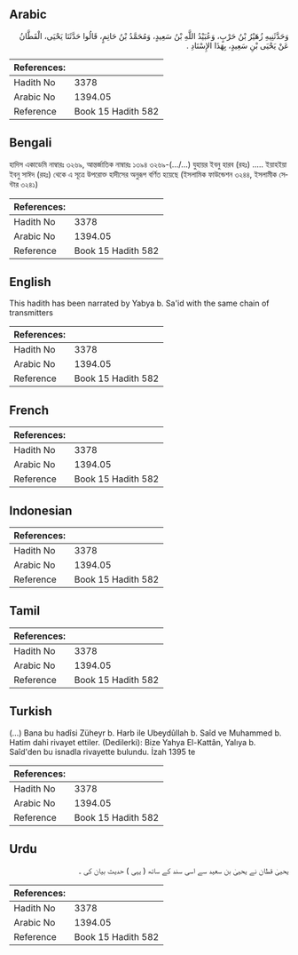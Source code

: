 ## Arabic


<div dir="rtl" lang="ar" style={{fontSize:'larger',backgroundColor:'#f8f9fa',padding:20}}>
وَحَدَّثَنِيهِ زُهَيْرُ بْنُ حَرْبٍ، وَعُبَيْدُ اللَّهِ بْنُ سَعِيدٍ، وَمُحَمَّدُ بْنُ حَاتِمٍ، قَالُوا حَدَّثَنَا يَحْيَى، الْقَطَّانُ عَنْ يَحْيَى بْنِ سَعِيدٍ، بِهَذَا الإِسْنَادِ ‏.‏
</div>
<div style={{backgroundColor:'#f8f9fa',padding:20, marginBottom: 10}}><table> <thead> <tr> <th>References:</th> <th></th> </tr> </thead> <tbody><tr><td>Hadith No</td><td>3378</td></tr><tr><td>Arabic No</td><td>1394.05</td></tr><tr><td>Reference</td><td>Book 15 Hadith 582</td></tr></tbody></table></div>

## Bengali


<div dir="ltr" lang="bn" style={{fontSize:'larger',backgroundColor:'#f8f9fa',padding:20}}>
হাদিস একাডেমি নাম্বারঃ ৩২৬৯, আন্তর্জাতিক নাম্বারঃ ১৩৯৪ ৩২৬৯-(.../...) যুহায়র ইবনু হারব (রহঃ) ..... ইয়াহইয়া ইবনু সাঈদ (রহঃ) থেকে এ সূত্রে উপরোক্ত হাদীসের অনুরূপ বর্ণিত হয়েছে (ইসলামিক ফাউন্ডেশন ৩২৪৪, ইসলামীক সেন্টার ৩২৪১)
</div>
<div style={{backgroundColor:'#f8f9fa',padding:20, marginBottom: 10}}><table> <thead> <tr> <th>References:</th> <th></th> </tr> </thead> <tbody><tr><td>Hadith No</td><td>3378</td></tr><tr><td>Arabic No</td><td>1394.05</td></tr><tr><td>Reference</td><td>Book 15 Hadith 582</td></tr></tbody></table></div>

## English


<div dir="ltr" lang="en" style={{fontSize:'larger',backgroundColor:'#f8f9fa',padding:20}}>
This hadith has been narrated by Yabya b. Sa'id with the same chain of transmitters
</div>
<div style={{backgroundColor:'#f8f9fa',padding:20, marginBottom: 10}}><table> <thead> <tr> <th>References:</th> <th></th> </tr> </thead> <tbody><tr><td>Hadith No</td><td>3378</td></tr><tr><td>Arabic No</td><td>1394.05</td></tr><tr><td>Reference</td><td>Book 15 Hadith 582</td></tr></tbody></table></div>

## French


<div dir="ltr" lang="fr" style={{fontSize:'larger',backgroundColor:'#f8f9fa',padding:20}}>

</div>
<div style={{backgroundColor:'#f8f9fa',padding:20, marginBottom: 10}}><table> <thead> <tr> <th>References:</th> <th></th> </tr> </thead> <tbody><tr><td>Hadith No</td><td>3378</td></tr><tr><td>Arabic No</td><td>1394.05</td></tr><tr><td>Reference</td><td>Book 15 Hadith 582</td></tr></tbody></table></div>

## Indonesian


<div dir="ltr" lang="id" style={{fontSize:'larger',backgroundColor:'#f8f9fa',padding:20}}>

</div>
<div style={{backgroundColor:'#f8f9fa',padding:20, marginBottom: 10}}><table> <thead> <tr> <th>References:</th> <th></th> </tr> </thead> <tbody><tr><td>Hadith No</td><td>3378</td></tr><tr><td>Arabic No</td><td>1394.05</td></tr><tr><td>Reference</td><td>Book 15 Hadith 582</td></tr></tbody></table></div>

## Tamil


<div dir="ltr" lang="ta" style={{fontSize:'larger',backgroundColor:'#f8f9fa',padding:20}}>

</div>
<div style={{backgroundColor:'#f8f9fa',padding:20, marginBottom: 10}}><table> <thead> <tr> <th>References:</th> <th></th> </tr> </thead> <tbody><tr><td>Hadith No</td><td>3378</td></tr><tr><td>Arabic No</td><td>1394.05</td></tr><tr><td>Reference</td><td>Book 15 Hadith 582</td></tr></tbody></table></div>

## Turkish


<div dir="ltr" lang="tr" style={{fontSize:'larger',backgroundColor:'#f8f9fa',padding:20}}>
(…) Bana bu hadîsi Züheyr b. Harb ile Ubeydûllah b. Saîd ve Muhammed b. Hatim dahi rivayet ettiler. (Dedilerki): Bize Yahya El-Kattân, Yalıya b. Saîd'den bu isnadla rivayette bulundu. İzah 1395 te
</div>
<div style={{backgroundColor:'#f8f9fa',padding:20, marginBottom: 10}}><table> <thead> <tr> <th>References:</th> <th></th> </tr> </thead> <tbody><tr><td>Hadith No</td><td>3378</td></tr><tr><td>Arabic No</td><td>1394.05</td></tr><tr><td>Reference</td><td>Book 15 Hadith 582</td></tr></tbody></table></div>

## Urdu


<div dir="rtl" lang="ur" style={{fontSize:'larger',backgroundColor:'#f8f9fa',padding:20}}>
یحییٰ قطان نے یحییٰ بن سعید سے اسی سند کے ساتھ ( یہی ) حدیث بیان کی ۔
</div>
<div style={{backgroundColor:'#f8f9fa',padding:20, marginBottom: 10}}><table> <thead> <tr> <th>References:</th> <th></th> </tr> </thead> <tbody><tr><td>Hadith No</td><td>3378</td></tr><tr><td>Arabic No</td><td>1394.05</td></tr><tr><td>Reference</td><td>Book 15 Hadith 582</td></tr></tbody></table></div>
